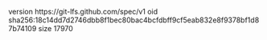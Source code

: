 version https://git-lfs.github.com/spec/v1
oid sha256:18c14dd7d2746dbb8f1bec80bac4bcfdbff9cf5eab832e8f9378bf1d87b74109
size 17970
